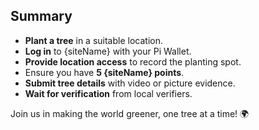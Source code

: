 

## Summary

- **Plant a tree** in a suitable location.
- **Log in** to {siteName} with your Pi Wallet.
- **Provide location access** to record the planting spot.
- Ensure you have **5 {siteName} points**.
- **Submit tree details** with video or picture evidence.
- **Wait for verification** from local verifiers.

Join us in making the world greener, one tree at a time! 🌍
